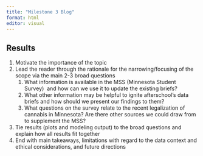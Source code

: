 ```yaml
---
title: "Milestone 3 Blog"
format: html
editor: visual
---
```


## Results

1.  Motivate the importance of the topic
2.  Lead the reader through the rationale for the narrowing/focusing of the scope via the main 2-3 broad questions
    1.  What information is available in the MSS (Minnesota Student Survey)  and how can we use it to update the existing briefs?
    2.  What other information may be helpful to ignite afterschool’s data briefs and how should we present our findings to them?
    3.  What questions on the survey relate to the recent legalization of cannabis in Minnesota? Are there other sources we could draw from to supplement the MSS?
3.  Tie results (plots and modeling output) to the broad questions and explain how all results fit together
4.  End with main takeaways, limitations with regard to the data context and ethical considerations, and future directions

## 
